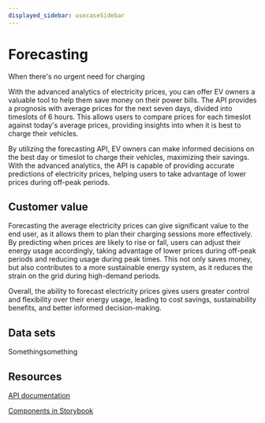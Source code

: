 ```yaml
---
displayed_sidebar: usecaseSidebar
---
```


# Forecasting

When there's no urgent need for charging

With the advanced analytics of electricity prices, you can offer EV owners a valuable tool
to help them save money on their power bills. The API provides a prognosis with average prices
for the next seven days, divided into timeslots of 6 hours. This allows users to compare prices
for each timeslot against today's average prices, providing insights into when it is best to charge their vehicles.

By utilizing the forecasting API, EV owners can make informed decisions on the best day or timeslot to charge
their vehicles, maximizing their savings. With the advanced analytics, the API is capable of providing
accurate predictions of electricity prices, helping users to take advantage of lower prices during off-peak periods.

## Customer value

Forecasting the average electricity prices can give significant value to the end user, as it allows them to
plan their charging sessions more effectively. By predicting when prices are likely to rise or fall, users
can adjust their energy usage accordingly, taking advantage of lower prices during off-peak periods and
reducing usage during peak times. This not only saves money, but also contributes to a more sustainable
energy system, as it reduces the strain on the grid during high-demand periods.

Overall, the ability to forecast electricity prices gives users greater control and flexibility over their
energy usage, leading to cost savings, sustainability benefits, and better informed decision-making.

## Data sets

Somethingsomething

## Resources

[API documentation](https://www.example.com)

[Components in Storybook](https://www.example.com)
